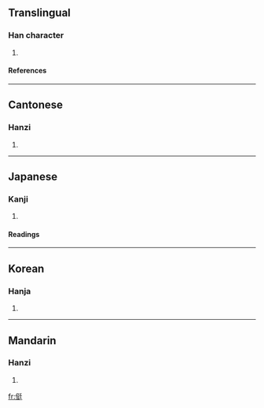 ==Translingual==
===Han character===
{{Han char|rad=人|as=07|sn=9|four=2224<sub>1</sub>|canj=人弓大土 (ONKG)}}
# {{defn|Han|sort=人07}}
====References====
{{Han ref|kx=0103.230|dkj=00650|dj=0219.040|hdz=10149.040|uh=4FB9|ud=20409|bh=CDEE|bd=52718}}
----
==Cantonese==
===Hanzi===
{{yue-hanzi|jyut=|y=ting2}}
# {{defn|Cantonese}}
----
==Japanese==
===Kanji===
{{ja-kanji|grade=|rs=人07}}
# {{defn|Japanese}} 
====Readings====
{{ja-readings|on=[[てい]] (tei), [[じょう]] (jō), [[ちょう]] (chō)|kun=[[おとこぎ]] (otokogi), [[なおい]] (naoi), [[つつしむ]] (tsutsushimu)}}
----
==Korean==
===Hanja===
{{ko-hanja|hangeul=정|rv=jeong|mr=chŏng}}
# {{defn|Korean}}
----
==Mandarin==
===Hanzi===
{{cmn-hanzi|pin=[[tǐng]] (ting3)|wg=t'ing<sup>3</sup>}}
# {{defn|Mandarin}}

[[fr:侹]]